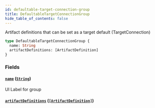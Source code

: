 ```yaml
---
id: defaultable-target-connection-group
title: DefaultableTargetConnectionGroup
hide_table_of_contents: false
---
```



Artifact definitions that can be set as a target default (TargetConnection)

```graphql
type DefaultableTargetConnectionGroup {
  name: String
  artifactDefinitions: [ArtifactDefinition]
}
```


### Fields

#### [`name`](#) ([`String`](/swapi/scalars/string))

UI Label for group


#### [`artifactDefinitions`](#) ([`[ArtifactDefinition]`](/swapi/objects/artifact-definition))
